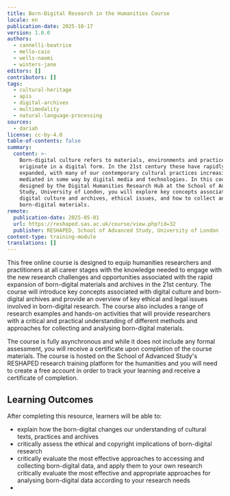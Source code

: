 ```yaml
---
title: Born-Digital Research in the Humanities Course
locale: en
publication-date: 2025-10-17
version: 1.0.0
authors:
  - cannelli-beatrice
  - mello-caio
  - wells-naomi
  - winters-jane
editors: []
contributors: []
tags:
  - cultural-heritage
  - apis
  - digital-archives
  - multimodality
  - natural-language-processing
sources:
  - dariah
license: cc-by-4.0
table-of-contents: false
summary:
  content: >-
    Born-digital culture refers to materials, environments and practices that
    originate in a digital form. In the 21st century these have rapidly
    expanded, with many of our contemporary cultural practices increasingly
    mediated in some way by digital media and technologies. In this course,
    designed by the Digital Humanities Research Hub at the School of Advanced
    Study, University of London, you will explore key concepts associated with
    digital culture and archives, ethical issues, and how to collect and analyse
    born-digital materials.
remote:
  publication-date: 2025-05-01
  url: https://reshaped.sas.ac.uk/course/view.php?id=32
  publisher: RESHAPED, School of Advanced Study, University of London
content-type: training-module
translations: []
---
```

This free online course is designed to equip humanities researchers and practitioners at all career stages with the knowledge needed to engage with the new research challenges and opportunities associated with the rapid expansion of born-digital materials and archives in the 21st century. The course will introduce key concepts associated with digital culture and born-digital archives and provide an overview of key ethical and legal issues involved in born-digital research. The course also includes a range of research examples and hands-on activities that will provide researchers with a critical and practical understanding of different methods and approaches for collecting and analysing born-digital materials. 

The course is fully asynchronous and while it does not include any formal assessment, you will receive a certificate upon completion of the course materials. The course is hosted on the School of Advanced Study's RESHAPED research training platform for the humanities and you will need to create a free account in order to track your learning and receive a certificate of completion.



## Learning Outcomes

After completing this resource, learners will be able to:

* explain how the born-digital changes our understanding of cultural texts, practices and archives
* critically assess the ethical and copyright implications of born-digital research
* critically evaluate the most effective approaches to accessing and collecting born-digital data, and apply them to your own research\
  critically evaluate the most effective and appropriate approaches for analysing born-digital data according to your research needs
* <ExternalResource title="Born-Digital Research in the Humanities Course" subtitle="Click here to visit the RESHAPED website" url="https://reshaped.sas.ac.uk/course/view.php?id=32" />
